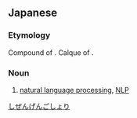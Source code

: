 ==Japanese==
<div style="float:right;">
{{wikipedia|lang=ja}}
{{wikipedia|Natural language processing}}
</div>
{{ja-kanjitab|し|ぜん|げん|ご|しょ|り|yomi=o}}

===Etymology===
Compound of {{compound|lang=ja|sort=しぜんげんごしょり|自然|tr1=shizen|t1=natural|言語|tr2=gengo|t2=language|処理|tr3=shori|t3=processing}}. Calque of {{etyl|en|ja|sort=しぜんげんごしょり}} {{m|en|natural language processing}}. [[Category:Japanese calques|しぜんげんごしょり]]

===Noun===
{{ja-noun|しぜん げんご しょり}}

# {{lb|ja|sort=しぜんげんごしょり|computing}} [[natural language processing]], [[NLP]]